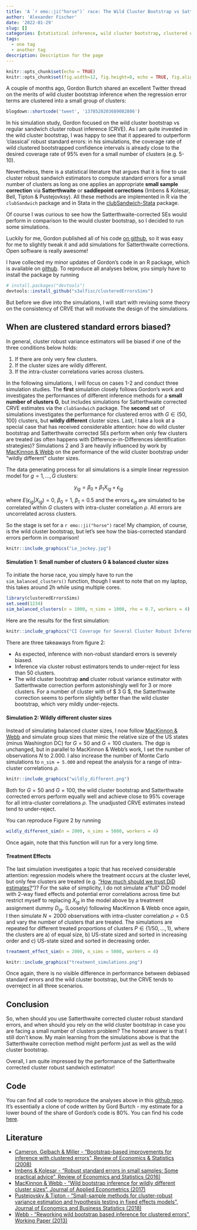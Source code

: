 ```yaml
---
title: 'A `r emo::ji("horse")` race: The Wild Cluster Bootstrap vs Satterthwaite-corrected Sandwich Estimators when the number of Clusters is small'
author: 'Alexander Fischer'
date: '2022-01-29'
slug: []
categories: [statistical inference, wild cluster bootstrap, clustered errors, Satterthwaite correction]
tags:
  - one tag
  - another tag
description: Description for the page
---
```


```r
knitr::opts_chunk$set(echo = TRUE)
knitr::opts_chunk$set(fig.width=12, fig.height=8, echo = TRUE, fig.align = "center")
```

A couple of months ago, Gordon Burtch shared an excellent Twitter thread on the merits of wild cluster bootstrap inference when the regression error terms are clustered into a small group of clusters:

```r
blogdown::shortcode('tweet', '1378520203689082886')
```

<!-- <blockquote class="twitter-tweet"><p lang="en" dir="ltr">How biased are clustered SEs with &#39;few&#39; clusters? A simulation illustrating this. DGP is y~x, 50 clusters, x is normal, true beta is 0.5. Plot of 1000 sims, beta estimate +95% CIs for each. Red = we did not cover true beta. Std SEs no good, clustered SEs yield ~95% coverage (1/6) <a href="https://t.co/z3eZdy1wb1">pic.twitter.com/z3eZdy1wb1</a></p>&mdash; Gord Burtch (@gburtch) <a href="https://twitter.com/gburtch/status/1378520203689082886?ref_src=twsrc%5Etfw">April 4, 2021</a></blockquote> <script async src="https://platform.twitter.com/widgets.js" charset="utf-8"></script>  -->

In his simulation study, Gordon focused on the wild cluster bootstrap vs regular sandwich cluster robust inference (CRVE). As I am quite invested in the wild cluster bootstrap, I was happy to see that it appeared to outperform 'classical' robust standard errors: in his simulations, the coverage rate of wild clustered bootstrapped confidence intervals is already close to the desired coverage rate of 95% even for a small number of clusters (e.g. 5-10). 

<!-- Have you ever heard of Satterthwaite degree-of-freedom bias-corrections for cluster robust standard error estimation? -->

<!-- Well, I myself have never seen them used in any applied econometrics paper \footnote{As it happens, Angrist \& Lavy ... }. But while writing this blog post, I realized that both the survey paper by [Cameron & Miller](http://cameron.econ.ucdavis.edu/research/Cameron_Miller_JHR_2015_February.pdf) and Mostly Harmless Econometrics both discuss ... -->

Nevertheless, there is a statistical literature that argues that it is fine to use cluster robust sandwich estimators to compute standard errors for a small number of clusters as long as one applies an appropriate **small sample correction** via **Satterthwaite** or **saddlepoint corrections** (Imbens & Kolesar, Bell, Tipton & Pustejovksy).
All these methods are implemented in R via the `clubSandwich` package and in Stata in the [clubSandwich-Stata](https://github.com/jepusto/clubSandwich-Stata) package.

Of course I was curious to see how the Satterthwaite-corrected SEs would perform in comparison to the would cluster bootstrap, so I decided to run some simulations.

Luckily for me, Gordon published all of his code [on github](https://github.com/gburtch/simulating_cluster_SEs), so it was easy for me to slightly tweak it and add simulations for Satterthwaite corrections. Open software is really awesome!

I have collected my minor updates of Gordon's code in an R package, which is available on [github](https://github.com/s3alfisc/clusteredErrorsSims). To reproduce all analyses below, you simply have to install the package by running

```r
# install.packages("devtools")
devtools::install_github("s3alfisc/clusteredErrorsSims")
```

But before we dive into the simulations, I will start with revising some theory on the consistency of CRVE that will motivate the design of the simulations. 

## When are clustered standard errors biased? 

In general, cluster robust variance estimators will be biased if one of the three conditions below holds: 

1. If there are only very few clusters. 
2. If the cluster sizes are wildly different. 
3. If the intra-cluster correlations varies across clusters. 

In the following simulations, I will focus on cases 1-2 and conduct three simulation studies. The **first** simulation closely follows Gordon's work and investigates the performances of different inference methods for a **small number of clusters G**, but includes simulations for Satterthwaite corrected CRVE estimates via the `clubSandwich` package. The **second** set of simulations investigates the performance for clustered erros with $G \in \{50, 100\}$ clusters, but **wildly different** cluster sizes. Last, I take a look at a special case that has received considerable attention: how do wild cluster bootstrap and Satterthwaite corrected SEs perform when only few clusters are treated (as often happens with Difference-in-Differences identification strategies)? Simulations 2 and 3 are heavily influenced by work by [MacKinnon & Webb](https://ageconsearch.umn.edu/record/274639/files/qed_wp_1314.pdf) on the performance of the wild cluster bootstrap under "wildly different" cluster sizes. 

The data generating process for all simulations is a simple linear regression model for $g = 1, ..., G$ clusters: 

$$
  y_{ig} = \beta_0 + \beta_1 X_{ig} + \epsilon_{ig}
$$

where $E(\epsilon_{ig}|X_{ig}) = 0$, $\beta_0 = 1$, $\beta_1 = 0.5$ and the errors $\epsilon_{ig}$ are simulated to be correlated within $G$ clusters with intra-cluster correlation $\rho$. All errors are uncorrelated across clusters.  

So the stage is set for a `r emo::ji("horse")` race! My champion, of course, is the wild cluster bootstrap, but let's see how the bias-corrected standard errors perform in comparison! 

```r
knitr::include_graphics("Le_jockey.jpg")
```

#### Simulation 1: Small number of clusters G & balanced cluster sizes

To initiate the horse race, you simply have to run the `sim_balanced_clusters()` function, though I want to note that on my laptop, this takes around 2h while using multiple cores. 

```r
library(clusteredErrorsSims)
set.seed(1234)
sim_balanced_clusters(n = 1000, n_sims = 1000, rho = 0.7, workers = 4)
```

Here are the results for the first simulation: 

```r
knitr::include_graphics("CI Coverage for Several Cluster Robust Inference Methods.png")
```

There are three takeaways from figure 2: 

+ As expected, inference with non-robust standard errors is severely biased. 
+ Inference via cluster robust estimators tends to under-reject for less than 50 clusters. 
+ The wild cluster bootstrap **and** cluster robust variance estimator with Satterthwaite correction perform astonishingly well for 3 or more clusters. For a number of cluster with of $ 3 \leq G \leq 10$, the Satterthwaite correction seems to perform slightly better than the wild cluster bootstrap, which very mildly under-rejects. 

#### Simulation 2: Wildly different cluster sizes

Instead of simulating balanced cluster sizes, I now follow [MacKinnon & Webb](https://ageconsearch.umn.edu/record/274639/files/qed_wp_1314.pdf) and simulate group sizes that mimic the relative size of the US states (minus Washington DC) for $G=50$ and $G = 100$ clusters. The dgp is unchanged, but in parallel to MacKinnon & Webb's work, I set the number of observations $N$ to $2.000$. I also increase the number of Monte Carlo simulations to `n_sim = 5.000` and repeat the analysis for a range of intra-cluster correlations $\rho$.

```r
knitr::include_graphics("wildly_different.png")
```

Both for $G = 50$ and $G = 100$, the wild cluster bootstrap and Satterthwaite corrected errors perform equally well and achieve close to 95% coverage for all intra-cluster correlations $\rho$. The unadjusted CRVE estimates instead tend to under-reject. 

You can reproduce Figure 2 by running 

```r
wildly_different_sim(n = 2000, n_sims = 5000, workers = 4)
```

Once again, note that this function will run for a very long time. 

#### Treatment Effects

The last simulation investigates a topic that has received considerable attention: regression models where the treatment occurs at the cluster level, but only few clusters are treated (e.g. ["How much should we trust DiD estimates?](https://academic.oup.com/qje/article-abstract/119/1/249/1876068?redirectedFrom=fulltext&login=false)")? For the sake of simplicity, I do not simulate a "full" DiD model with 2-way fixed effects and potential error correlations across time but restrict myself to replacing $X_{ig}$ in the model above by a treatment assignment dummy $D_{ig}$. (Loosely) following MacKinnon & Webb once again, I then simulate $N=2000$ observations with intra-cluster correlation $\rho = 0.5$ and vary the number of clusters that are treated. The simulations are repeated for different treated proportions of clusters $P \in \{1/50, ..., 1\}$, where the clusters are a) of equal size, b) US-state sized and sorted in increasing order and c) US-state sized and sorted in decreasing order. 

```r
treatment_effect_sim(n = 2000, n_sims = 5000, workers = 4)
```

```r
knitr::include_graphics("treatment_simulations.png")
```

Once again, there is no visible difference in performance between debiased standard errors and the wild cluster bootstrap, but the CRVE tends to overreject in all three scenarios.

## Conclusion

So, when should you use Satterthwaite corrected cluster robust standard errors, and when should you rely on the wild cluster bootstrap in case you are facing a small number of clusters problem? The honest answer is that I still don't know. My main learning from the simulations above is that the Satterthwaite correction method might perform just as well as the wild cluster bootstrap. 

Overall, I am quite impressed by the performance of the Satterthwaite corrected cluster robust sandwich estimator! 


<!-- ### When the parameter of interest is a treatment effect  -->

<!-- In a final simulation, I investigate the (probably) most popular regression specification in all of economics: the regression specification of a Difference-in-Differences strategy - a two-way fixed effects model with a binary variable $D$, a treatment effect.   -->

<!-- Difference-in-Differences models are usually estimated by an  equation similar to  -->

<!-- $$ -->
<!--   y_{igt} =  -->
<!-- $$ -->

<!-- The parameter of interest ... But what happens if only few clusters are treated? Dangers of the pairs bootstrap - bootstrap samples without any treatment group. Solution wild cluster bootstrap. The paper by MacKinnon & Webb argues that the wild cluster bootstrap performs really well if few clusters are treated. Here, I will replicate MW's analysis for the WCB and compare it with the performance of Satterthwaite corrected robust estimators.  -->

<!-- Again, the data simulating process mimics the equation above. I further set $G = 50$ and the intra-cluster correlation $\rho = $ as in MW. Once again, the sample size is $N = 2000$, and the ...  -->

## Code 

You can find all code to reproduce the analyses above in this [github repo](https://github.com/s3alfisc/clusteredErrorsSims). It's essentially a clone of code written by Gord Burtch - my estimate for a lower bound of the share of Gordon's code is 80%. You can find his code [here](https://github.com/gburtch/simulating_cluster_SEs).

## Literature 

+ [Cameron, Gelbach & Miller - "Bootstrap-based improvements for inference with clustered errors", Review of Economics & Statistics (2008)](https://www.nber.org/system/files/working_papers/t0344/t0344.pdf)
+ [Imbens & Kolesar - "Robust standard errors in small samples: Some practical advice", Review of Economics and Statistics (2016)](https://www.nber.org/system/files/working_papers/w18478/w18478.pdf)
+ [MacKinnon & Webb - "Wild bootstrap inference for wildly different cluster sizes", Journal of Applied Econometrics (2017)](https://ageconsearch.umn.edu/record/274639/files/qed_wp_1314.pdf)
+ [Pustejovsky & Tipton - "Small-sample methods for cluster-robust variance estimation and hypothesis testing in fixed effects models", Journal of Economics and Business Statistics (2018)](https://arxiv.org/pdf/1601.01981.pdf)
+ [Webb - "Reworking wild bootstrap based inference for clustered errors", Working Paper (2013)](https://www.econstor.eu/bitstream/10419/97480/1/757403891.pdf)







